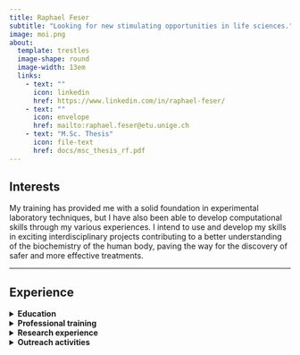 ```yaml
---
title: Raphael Feser
subtitle: "Looking for new stimulating opportunities in life sciences."
image: moi.png
about:
  template: trestles
  image-shape: round
  image-width: 13em
  links:
    - text: ""
      icon: linkedin
      href: https://www.linkedin.com/in/raphael-feser/
    - text: ""
      icon: envelope
      href: mailto:raphael.feser@etu.unige.ch
    - text: "M.Sc. Thesis"
      icon: file-text
      href: docs/msc_thesis_rf.pdf
---
```


<meta name="description" content="Raphael Feser. Online and extended version of my CV. My training has provided me with a solid foundation in experimental laboratory techniques, but I have also been able to develop computational skills through my various experiences. I intend to use and develop my skills in exciting interdisciplinary projects contributing to a better understanding of the biochemistry of the human body, paving the way for the discovery of safer and more effective treatments. Raphael Paul Feser">

<meta name="google-site-verification" content="KCgw2pt--nBaqC9akJgiNdvZABMkconuRXWspqaCp4Y" />

## Interests

<p align="justify">

My training has provided me with a solid foundation in experimental laboratory techniques, but I have also been able to develop computational skills through my various experiences. I intend to use and develop my skills in exciting interdisciplinary projects contributing to a better understanding of the biochemistry of the human body, paving the way for the discovery of safer and more effective treatments.

</p>

------------------------------------------------------------------------

## Experience

<details>

<summary><b>Education</b></summary>

<p>

-   **Federal Diploma in Pharmacy** <br> (Pharm.D equivalent) \| *Expected Sept 2023*

    </p>

-   **M.Sc in Pharmacy** [\[more\]](https://ispso.unige.ch/ispso/contents/etudes/master.php?l=EN){target="_blank"} <br> University of Geneva \| *Expected July 2023*

-   **B.Sc in Pharmaceutical Sciences** [\[more\]](https://ispso.unige.ch/ispso/contents/etudes/bachelor.php){target="_blank"} <br> University of Geneva \| July 2021

-   **Swiss Matura (High School Diploma)** <br> Gymnase de Nyon \| July 2018 <br><br>

    </details>

<details>

<summary><b>Professional training</b></summary>

<p>

-   **Trainee Pharmacist** - Pharmacie de L'Ile [\[more\]](./about.html#trainee-pharmacist-pharmacie-de-l’ile){target="_blank" style="caret-color: white; font-size: 11pt;"}

-   **Laboratory Assistant** - Firmenich SA [\[more\]](./about.html#laboratory-assistant-firmenich-sa){target="_blank" style="caret-color: white; font-size: 11pt;"} <br><br>

</details>

<details>

<summary><b>Research experience</b></summary>

<p>

-   **Master's Thesis in Molecular Modelling** [\[more\]](./about.html#master’s-thesis-university-college-london){target="_blank"  style="caret-color: white; font-size: 11pt;"} <br> University College London <br> Prof. Shozeb Haider & Prof. Francesco L. Gervasio

-   **Research Assistant in Statistics** [\[more\]](./about.html#student-research-assistant-university-of-geneva){target="_blank"  style="caret-color: white; font-size: 11pt;"} <br> University of Geneva <br> Prof. Stéphane Guerrier

-   **Research Internship in Biostatistics** [\[more\]](./about.html#research-internship-melanoma-institute-australia){target="_blank"  style="caret-color: white; font-size: 11pt;"} <br> Melanoma Institute Australia <br> Prof. Serigne Lo

-   **Open Synthesis Network** [\[more\]](./about.html#open-synthesis-network-dndi-university-of-geneva){target="_blank"  style="caret-color: white; font-size: 11pt;"} <br> DNDi & University of Geneva <br> Dr Sébastien Tardy & Prof. Leonardo Scapozza <br><br> 

</details>

<details>

<summary><b>Outreach activities</b></summary>

<p>

Outside my studies, I have been involved with several non-profit organisations engaged in pharmacy student's advocacy and global health, which has allowed me to gain valuable experiences and develop a wide range of soft skills. [\[see more\]](./about.html#outreach-activities){target="_blank"  style="caret-color: white; font-size: 11pt;"}

</details>
